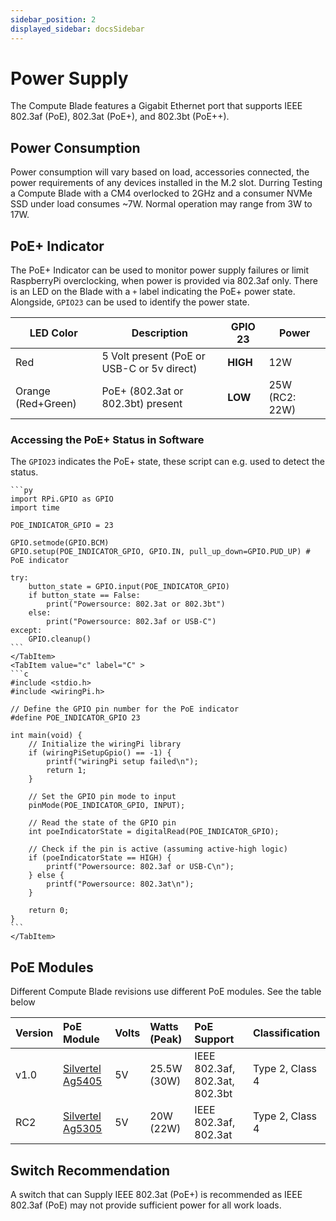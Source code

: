 ```yaml
---
sidebar_position: 2
displayed_sidebar: docsSidebar
---
```



# Power Supply

The Compute Blade features a Gigabit Ethernet port that supports IEEE 802.3af (PoE), 802.3at (PoE+), and 802.3bt (PoE++).

## Power Consumption

Power consumption will vary based on load, accessories connected, the power requirements of any devices installed in the M.2 slot.
Durring Testing a Compute Blade with a CM4 overlocked to 2GHz and a consumer NVMe SSD under load consumes ~7W. Normal operation may range from 3W to 17W.

## PoE+ Indicator
The PoE+ Indicator can be used to monitor power supply failures or limit RaspberryPi overclocking, when power is provided via 802.3af only. There is an LED on the Blade with a `+` label indicating the PoE+ power state. Alongside, `GPIO23` can be used to identify the power state.

| LED Color          | Description                                | GPIO 23  | Power          |
|--------------------|--------------------------------------------|----------|----------------|
| Red                | 5 Volt present (PoE or USB-C or 5v direct) | **HIGH** | 12W            |
| Orange (Red+Green) | PoE+ (802.3at or 802.3bt) present          | **LOW**  | 25W (RC2: 22W) |

### Accessing the PoE+ Status in Software
The `GPIO23` indicates the PoE+ state, these script can e.g. used to detect the status.
<Tabs groupId='code-lang'>
    <TabItem value="python" label="Python" default>

    ```py
    import RPi.GPIO as GPIO
    import time

    POE_INDICATOR_GPIO = 23

    GPIO.setmode(GPIO.BCM)
    GPIO.setup(POE_INDICATOR_GPIO, GPIO.IN, pull_up_down=GPIO.PUD_UP) # PoE indicator

    try:
        button_state = GPIO.input(POE_INDICATOR_GPIO)
        if button_state == False:
            print("Powersource: 802.3at or 802.3bt")
        else:
            print("Powersource: 802.3af or USB-C")
    except:
        GPIO.cleanup()
    ```
    </TabItem>
    <TabItem value="c" label="C" >
    ```c
    #include <stdio.h>
    #include <wiringPi.h>

    // Define the GPIO pin number for the PoE indicator
    #define POE_INDICATOR_GPIO 23

    int main(void) {
        // Initialize the wiringPi library
        if (wiringPiSetupGpio() == -1) {
            printf("wiringPi setup failed\n");
            return 1;
        }

        // Set the GPIO pin mode to input
        pinMode(POE_INDICATOR_GPIO, INPUT);

        // Read the state of the GPIO pin
        int poeIndicatorState = digitalRead(POE_INDICATOR_GPIO);

        // Check if the pin is active (assuming active-high logic)
        if (poeIndicatorState == HIGH) {
            printf("Powersource: 802.3af or USB-C\n");
        } else {
            printf("Powersource: 802.3at\n");
        }

        return 0;
    }
    ```
    </TabItem>
</Tabs>

## PoE Modules
Different Compute Blade revisions use different PoE modules. See the table below

| Version           | PoE Module                                        | Volts | Watts (Peak) | PoE Support                    | Classification               |
|:------------------|:--------------------------------------------------|:------|:-------------|:-------------------------------|:-----------------------------|
| v1.0              | [Silvertel Ag5405](https://silvertel.com/ag5400/) | 5V    | 25.5W (30W)  | IEEE 802.3af, 802.3at, 802.3bt | Type 2, Class 4              |
| RC2               | [Silvertel Ag5305](https://silvertel.com/ag5300/) | 5V    | 20W (22W)    | IEEE 802.3af, 802.3at          | Type 2, Class 4              |


## Switch Recommendation
A switch that can Supply IEEE 802.3at (PoE+) is recommended as IEEE 802.3af (PoE) may not provide sufficient power for all work loads.
